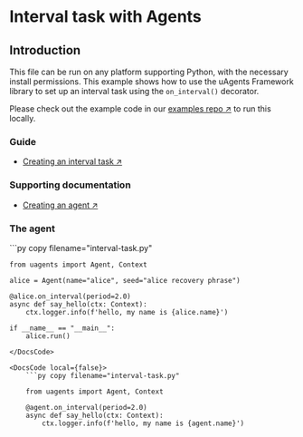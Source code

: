 
# Interval task with Agents

## Introduction

This file can be run on any platform supporting Python, with the necessary install permissions.
This example shows how to use the uAgents Framework library to set up an interval task using the `on_interval()` decorator.

Please check out the example code in our [examples repo ↗️](https://github.com/fetchai/uAgent-Examples/tree/main/1-uagents/docs_examples/easy/agents-interval-task) to run this locally.

### Guide

- [Creating an interval task ↗️](/guides/agents/interval-task)

### Supporting documentation

- [Creating an agent ↗️](/guides/agents/create-a-uagent)

### The agent

<GithubCodeSegment digest="d25fb4eec04454f7f65a6fc50629a0d8">
    <CodeSegment
        path="https://github.com/fetchai/uAgent-Examples/blob/main/1-uagents/examples/easy/agents-interval-task/local/interval-task.py"
        lineStart={1}
        lineEnd={10}
        hosted={true}
    />
	<CodeSegment
        path="https://github.com/fetchai/uAgent-Examples/blob/main/1-uagents/examples/easy/agents-interval-task/hosted/interval-task.py"
        lineStart={1}
        lineEnd={5}
        hosted={false}
    />
</GithubCodeSegment>
<CodeGroup dynamic hasCopy isLocalHostedFile digest='d25fb4eec04454f7f65a6fc50629a0d8'>

<DocsCode local={true}>
	```py copy filename="interval-task.py"

	from uagents import Agent, Context
	 
	alice = Agent(name="alice", seed="alice recovery phrase")
	 
	@alice.on_interval(period=2.0)
	async def say_hello(ctx: Context):
	    ctx.logger.info(f'hello, my name is {alice.name}')
	 
	if __name__ == "__main__":
	    alice.run()

```
</DocsCode>

<DocsCode local={false}>
	```py copy filename="interval-task.py"

	from uagents import Agent, Context
	
	@agent.on_interval(period=2.0)
	async def say_hello(ctx: Context):
	    ctx.logger.info(f'hello, my name is {agent.name}')

```
</DocsCode>

</CodeGroup>



